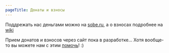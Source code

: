 ```yaml
---
pageTitle: Донаты и взносы
---
```


Поддрежать нас деньгами можно на [sobe.ru](https://sobe.ru/na/b4cksp4ce), а о взносах подробнее на [wiki](/wiki/participants)

Прием донатов и взносов через сайт пока в разработке... Хотя вообще-то вы можете нам с этим [помочь](https://github.com/b4ck5p4c3/0x08.in/issues)! :)